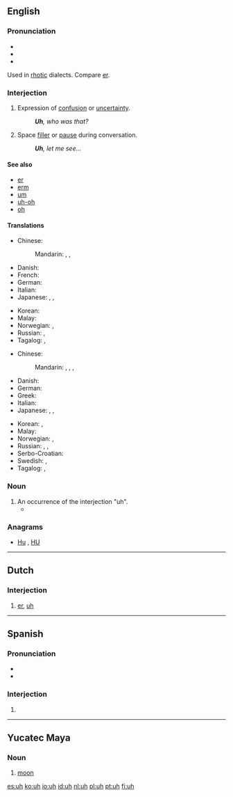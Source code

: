 {{also|ùh|ūh}}
==English==

===Pronunciation===
* {{audio|en-us-uh.ogg|Audio (US)}}
* {{IPA|/ʌː/}}
* {{rhymes|ʌ}}
Used in [[rhotic]] dialects. Compare [[er]].

===Interjection===
{{en-interj}}

# {{US}} Expression of [[confusion]] or [[uncertainty]].
#: '''''Uh''', who was that?''
# {{US}} Space [[filler]] or [[pause]] during conversation.
#: '''''Uh''', let me see...''
<!-- # Used with [[vibrator]] in your [[voice]] ?? -->

====See also====
* [[er]]
* [[erm]]
* [[um]]
* [[uh-oh]]
* [[oh]]

====Translations====
{{trans-top|expression of confusion or uncertainty}}
* Chinese:
*: Mandarin: {{t|zh|呃|tr=è, e|sc=Hani}}, {{t|zh|哼|tr=hēng|sc=Hani}}, {{t|zh|嗯|tr=ēn|sc=Hani}}
* Danish: {{t-|da|øh}}
* French: {{t+|fr|euh}}
* German: {{t+|de|äh}}
* Italian: {{t-|it|uh}}
* Japanese: {{t-|ja|あのう|tr=anō|sc=Jpan}}, {{t-|ja|ええと|tr=ēto|sc=Jpan}}, {{t-|ja|うーん|tr=ūn|sc=Jpan}}
{{trans-mid}}
* Korean: {{t-|ko|저어|tr=jeoeo|sc=Kore}}
* Malay: {{t|ms|err}}
* Norwegian: {{t-|no|eh}}, {{t-|no|øh}}
* Russian: {{t+|ru|гм|tr=gm, hm|sc=Cyrl}}, {{t+|ru|хм|tr=xm|sc=Cyrl}} {{qualifier|the actual pronunciation may not be close to the spelling}}
* Tagalog: {{t-|tl|ah|xs=Tagalog}},  {{t-|tl|eh|xs=Tagalog}}
{{trans-bottom}}

{{trans-top|space filler or pause during conversation}}
* Chinese:
*: Mandarin: {{t|zh|那個|sc=Hani}}, {{t|zh|那个|tr=nàge, nèige |sc=Hani}}, {{t|zh|這個|sc=Hani}}, {{t|zh|这个|tr=zhège|sc=Hani}}
* Danish: {{t-|da|øh}}
* German: {{t+|de|äh}}
* Greek: {{t+|el|ε|tr=e}}
* Italian: {{t-|it|uh}}
* Japanese: {{t-|ja|あのう|tr=anō|sc=Jpan}}, {{t-|ja|ええと|tr=ēto|sc=Jpan}}, {{t-|ja|うーん|tr=ūn|sc=Jpan}}
{{trans-mid}}
* Korean: {{t+|ko|어|tr=eo|sc=Kore}}, {{t-|ko|저어|tr=jeoeo|sc=Kore}}
* Malay: {{t|ms|err}}
* Norwegian: {{t-|no|eh}}, {{t-|no|øh}}
* Russian: {{t+|ru|э-э-э|tr=e-e-e|sc=Cyrl}}, {{t+|ru|э-э|tr=e-e|sc=Cyrl}}, {{t+|ru|ну|tr=nu|sc=Cyrl}}
* Serbo-Croatian: {{t|sh|ovaj}}
* Swedish: {{t-|sv|eh}}, {{t-|sv|öh}}
* Tagalog: {{t-|tl|ah|xs=Tagalog}},  {{t-|tl|eh|xs=Tagalog}}
{{trans-bottom}}

===Noun===
{{en-noun}}

# An occurrence of the interjection "uh".
#* {{quote-news|year=2007|date=August 24|author=William Grimes|title=Uh, Lead My Rips: No More Bloopers|work=New York Times|url=http://www.nytimes.com/2007/08/24/books/24book.html
|passage=Although Shakespeare refers to “hums and ha’s,” sifting through etiquette manuals and public-speaking guides turns up scant evidence of a prohibition against ums, ers and '''uhs''', which are profuse in the first recording of Thomas Edison ’s voice, in 1888. Mr. Erard, rather ingeniously, traces the prohibition on um and other speech flaws to the advent of radio in the early 1920s. }}

===Anagrams===
* [[Hu#English|Hu]] , [[HU#English|HU]]

----

==Dutch==

===Interjection===
{{head|nl|interjection}}

# [[er]], [[#English|uh]]

----

==Spanish==

===Pronunciation===
* {{IPA|/u/|/uː/|lang=es}}
* {{homophones|lang=es|u}}

===Interjection===
{{head|es|interjection}}

# {{non-gloss definition|Used to express [[disappointment]] or [[disdain]].}}

----

==Yucatec Maya==

===Noun===
{{yua-noun|?}}

# {{astronomy|lang=yua}} [[moon]]

[[es:uh]]
[[ko:uh]]
[[io:uh]]
[[id:uh]]
[[nl:uh]]
[[pl:uh]]
[[pt:uh]]
[[fi:uh]]